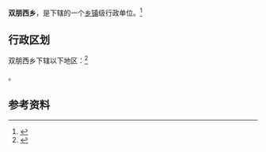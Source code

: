 {{中国乡级行政区|63/23/21/201/000}}

'''双朋西乡'''，是{{PRC admin/fullname|63/23/21/201/000|3}}下辖的一个[[乡镇|乡镇]]级行政单位。<ref>{{PRC admin/ref sgc|{{PRC admin/parent|63/23/21/201/000}}}}</ref>

== 行政区划 ==

双朋西乡下辖以下地区：<ref>{{PRC admin/ref sgc|63/23/21/201/000}}</ref>

{{PRC admin/children|63/23/21/201/000}}。

== 参考资料 ==

{{reflist}}

{{行政区划小作品}}
{{PRC admin/navcat|63/23/21/201/000}}